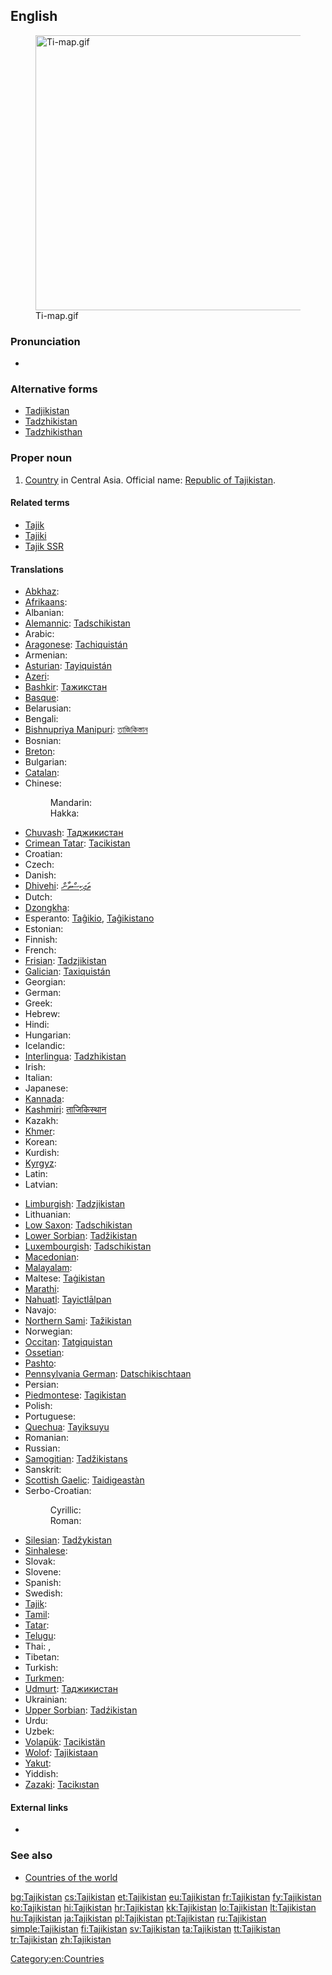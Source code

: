 ==English==
[[File:Ti-map.gif|thumb|440px]]

===Pronunciation===
* {{audio|En-us-Tajikistan.ogg|Audio (US)}}

===Alternative forms===
* [[Tadjikistan]]
* [[Tadzhikistan]]
* [[Tadzhikisthan]]

===Proper noun===
{{en-proper noun}}

# [[country|Country]] in Central Asia. Official name: [[Republic of Tajikistan]].

====Related terms====
* [[Tajik]]
* [[Tajiki]]
* [[Tajik SSR]]

====Translations====
{{trans-top|Republic of Tajikistan}}
* [[Abkhaz]]: {{t|ab|Таджикистан|tr=Tadžikistan|sc=Cyrl}}
* [[Afrikaans]]: {{t-|af|Tadjikistan|xs=Afrikaans}}
* Albanian: {{t|sq|Taxhikistani|xs=Albanian}}
* [[Alemannic]]: [[Tadschikistan]]
* Arabic: {{t|ar|طاجيكستان|m|tr=Tajikistaan|sc=Arab}}
* [[Aragonese]]: [[Tachiquistán]]
* Armenian: {{t-|hy|Տաջիկստան|tr=Taǰikstan}}
* [[Asturian]]: [[Tayiquistán]] {{m}}
* [[Azeri]]: {{t|az|Tacikistan}}
* [[Bashkir]]: [[Тажикстан]]
* [[Basque]]: {{t-|eu|Tajikistan|xs=Basque}}
* Belarusian: {{t|be|Таджыкістан|m|tr=Tadžykistán}}
* Bengali: {{t|bn|তাজিকিস্তান|tr=tajikistan|sc=Beng}}
* [[Bishnupriya Manipuri]]: [[তাজিকিস্তান]]
* Bosnian: {{t-|bs|Tadžikistan|m}}
* [[Breton]]: {{t-|br|Tadjikistan|xs=Breton}}
* Bulgarian: {{t+|bg|Таджикистан|m|tr=Tadžikistán}}
* [[Catalan]]: {{t+|ca|Tadjikistan|m|tr=Tadžikistán}}
* Chinese:
*: Mandarin: {{t-|cmn|塔吉克斯坦|tr=Tǎjíkèsītǎn|sc=Hani}}
*: Hakka: {{tø|hak|塔吉克斯坦|tr=Thap-kit-khiet-sṳ̂-thán|sc=Hans}}
* [[Chuvash]]: [[Таджикистан]]
* [[Crimean Tatar]]: [[Tacikistan]]
* Croatian: {{t+|hr|Tadžikistan|m}}
* Czech: {{t-|cs|Tádžikistán|m}}
* Danish: {{t-|da|Tadsjikistan}}
* [[Dhivehi]]: [[ތަޖިކިސްތާން]]
* Dutch: {{t+|nl|Tadzjikistan}}
* [[Dzongkha]]: {{t|dz|ཏ་ཇག་ཀིསི་ཏཱན་|sc=Tibt|xs=Dzongkha}}
* Esperanto: [[Taĝikio]], [[Taĝikistano]]
* Estonian: {{t-|et|Tadžikistan}}
* Finnish: {{t+|fi|Tadžikistan}}
* French: {{t+|fr|Tadjikistan|m}}
* [[Frisian]]: [[Tadzjikistan]]
* [[Galician]]: [[Taxiquistán]] {{m}}
* Georgian: {{t|ka|ტაჯიკეთი|tr=tadžiket‘i|sc=Geor|xs=Georgian}}
* German: {{t+|de|Tadschikistan|n}}
* Greek: {{t+|el|Τατζικιστάν|n|tr=Tatzikistán}}
* Hebrew: {{t|he|טג'יקיסטן|m|tr=tajiqistan|sc=Hebr}}
* Hindi: {{t|hi|ताजिकिस्तान|m|tr=tājikistān|sc=Deva}}
* Hungarian: {{t+|hu|Tádzsikisztán}}
* Icelandic: {{t+|is|Tadsjikistan}}
* [[Interlingua]]: [[Tadzhikistan]]
* Irish: {{t|ga|Táidsíceastáin|f|alt=an Táidsíceastáin|xs=Irish}}
* Italian: {{t-|it|Tagikistan}}
* Japanese: {{t+|ja|タジキスタン|tr=Tajikisutan}}
* [[Kannada]]: {{t|kn|ತಜಿಕಿಸ್ತಾನ್|tr=tajikistān|sc=Knda}}
* [[Kashmiri]]: [[ताजिकिस्थान]]
* Kazakh: {{t|kk|Тәжікстан|tr=Täjikstan|sc=Cyrl}}
* [[Khmer]]: {{t|km|តាជីគីស្ថាន|tr=taajiikiistʰaan|sc=Khmr}}
* Korean:  {{t|ko|타지키스탄|tr=Tajikiseutan|sc=Kore}}
* Kurdish: {{t+|ku|Tacîkistan}}
* [[Kyrgyz]]: {{t|ky|Тажикстан|tr=Tajikstan|sc=Cyrl}}
* Latin: {{t|la|Tadzikistania}}
* Latvian: {{t-|lv|Tadžikistāna|xs=Latvian}}
{{trans-mid}}
* [[Limburgish]]: [[Tadzjikistan]]
* Lithuanian: {{t+|lt|Tadžikija|f|xs=Lithuanian}}
* [[Low Saxon]]: [[Tadschikistan]]
* [[Lower Sorbian]]: [[Tadžikistan]]
* [[Luxembourgish]]: [[Tadschikistan]]
* [[Macedonian]]: {{t-|mk|Таџикистан|m|tr=Tadžikistán}}
* [[Malayalam]]: {{t|ml|താജിക്കിസ്ഥാന്‍|tr=tājikkisthān|sc=Mlym}}
* Maltese: [[Taġikistan]]
* [[Marathi]]: {{t|mr|ताजिकिस्तान|tr=tājikistān|sc=Deva}}
* [[Nahuatl]]: [[Tayictlālpan]]
* Navajo: {{tø|nv|Tʼajiʼ bikéyah}}
* [[Northern Sami]]: [[Tažikistan]]
* Norwegian: {{t+|no|Tadsjikistan}}
* [[Occitan]]: [[Tatgiquistan]]
* [[Ossetian]]: {{tø|os|Таджикистан|sc=Cyrl}}
* [[Pashto]]: {{t|ps|تاجکستان|tr=tâjikestân|sc=ps-Arab}}
* [[Pennsylvania German]]: [[Datschikischtaan]]
* Persian: {{t|fa|تاجیکستان|tr=Tâjikestân|sc=fa-Arab}}
* [[Piedmontese]]: [[Tagikistan]] {{m}}
* Polish: {{t+|pl|Tadżykistan|m}}
* Portuguese: {{t+|pt|Tajiquistão|m}}
* [[Quechua]]: [[Tayiksuyu]]
* Romanian: {{t-|ro|Tadjikistan|n}}
* Russian: {{t+|ru|Таджикистан|m|tr=Tadžikistán}}
* [[Samogitian]]: [[Tadžikistans]]
* Sanskrit: {{t|sa|ताजिकिस्थान|tr=tājikisthāna|sc=Deva}}
* [[Scottish Gaelic]]: [[Taidigeastàn]]
* Serbo-Croatian:
*: Cyrillic: {{t|sh|Таџикистан|m|sc=Cyrl}}
*: Roman: {{t|sh|Tadžikistan|m}}
* [[Silesian]]: [[Tadžykistan]] {{m}}
* [[Sinhalese]]: {{t|si|ටජිකිස්ථාන්|sc=Sinh}}
* Slovak: {{t-|sk|Tadžikistan|m}}
* Slovene: {{t+|sl|Tadžikistan|m}}
* Spanish: {{t+|es|Tayikistán|m}}
* Swedish: {{t+|sv|Tadzjikistan}}
* [[Tajik]]: {{t|tg|Тоҷикистон|tr=Tojikiston|sc=Cyrl}}
* [[Tamil]]: {{t|ta|தஜிகிஸ்தான்|xs=Tamil}}
* [[Tatar]]: {{t|tt|Таҗикстан|tr=Tacikstan|sc=Cyrl}}
* [[Telugu]]: {{t|te|తజికిస్తాన్}}
* Thai: {{t|th|ประเทศทาจิกิสถาน|tr=bpràtêt taajìgìsàtăan|sc=Thai}}, {{t|th|ทาจิกิสถาน|tr=taajìgìsàtăan|sc=Thai}}
* Tibetan: {{tø|bo|ཐ་ཇི་ཁེ་སི་ཏན|xs=Tibetan}}
* Turkish: {{t+|tr|Tacikistan}}
* [[Turkmen]]: {{t-|tk|Täjigistan|xs=Turkmen}}
* [[Udmurt]]: [[Таджикистан]]
* Ukrainian: {{t+|uk|Таджикистан|m|tr=Tadžykystán|xs=Ukrainian}}
* [[Upper Sorbian]]: [[Tadźikistan]]
* Urdu: {{t|ur|تاجکستان|m|tr=tājikistān|sc=ur-Arab}}
* Uzbek: {{t|uz|Tojikiston}}
* [[Volapük]]: [[Tacikistän]]
* [[Wolof]]: [[Tajikistaan]]
* [[Yakut]]: {{tø|sah|Тадьикистан}}
* Yiddish: {{t|yi|טאדזשיקיסטאן|tr=tadzshikistan|xs=Yiddish}}
* [[Zazaki]]: [[Tacikıstan]]
{{trans-bottom}}

====External links====
* {{pedialite}}

===See also===
* [[Appendix:Countries of the world|Countries of the world]]

[[Category:en:Countries]]

[[bg:Tajikistan]]
[[cs:Tajikistan]]
[[et:Tajikistan]]
[[eu:Tajikistan]]
[[fr:Tajikistan]]
[[fy:Tajikistan]]
[[ko:Tajikistan]]
[[hi:Tajikistan]]
[[hr:Tajikistan]]
[[kk:Tajikistan]]
[[lo:Tajikistan]]
[[lt:Tajikistan]]
[[hu:Tajikistan]]
[[ja:Tajikistan]]
[[pl:Tajikistan]]
[[pt:Tajikistan]]
[[ru:Tajikistan]]
[[simple:Tajikistan]]
[[fi:Tajikistan]]
[[sv:Tajikistan]]
[[ta:Tajikistan]]
[[tt:Tajikistan]]
[[tr:Tajikistan]]
[[zh:Tajikistan]]